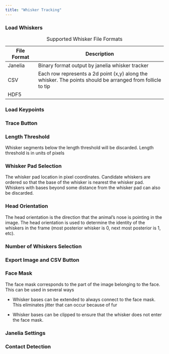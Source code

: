 ```yaml
---
title: "Whisker Tracking"
---
```


### Load Whiskers

| File Format | Description |
|--------------|----------------------------------------------------------|
| Janelia | Binary format output by janelia whisker tracker |
| CSV | Each row represents a 2d point (x,y) along the whisker. The points should be arranged from follicle to tip |
| HDF5 |  |

: Supported Whisker File Formats

### Load Keypoints

### Trace Button

### Length Threshold

Whisker segments below the length threshold will be discarded. Length threshold is in units of pixels

### Whisker Pad Selection

The whisker pad location in pixel coordinates. Candidate whiskers are ordered so that the base of the whisker is nearest the whisker pad. Whiskers with bases beyond some distance from the whisker pad can also be discarded.

### Head Orientation

The head orientation is the direction that the animal's nose is pointing in the image. The head orientation is used to determine the identity of the whiskers in the frame (most posterior whisker is 0, next most posterior is 1, etc).

### Number of Whiskers Selection

### Export Image and CSV Button

### Face Mask

The face mask corresponds to the part of the image belonging to the face. This can be used in several ways

-   Whisker bases can be extended to always connect to the face mask. This eliminates jitter that can occur because of fur

-   Whisker bases can be clipped to ensure that the whisker does not enter the face mask.

### Janelia Settings

### **Contact Detection**
